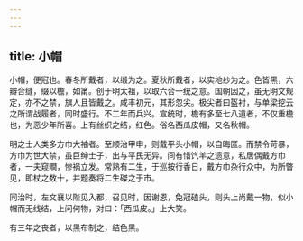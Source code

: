 ```yaml
---
---
---
```

title: 小帽
---



小帽，便冠也。春冬所戴者，以缎为之。夏秋所戴者，以实地纱为之。色皆黑，六瓣合缝，缀以檐，如筩。创于明太祖，以取六合一统之意。国朝因之，虽无明文规定，亦不之禁，旗人且皆戴之。咸丰初元，其形忽尖。极尖者曰盔衬，与单梁挖云之所谓战履者，同时盛行。不二年而兵兴。宣统时，檐有多至七八道者，不仅重檐也，为恶少年所喜。上有丝织之结，红色。俗名西瓜皮帽，又名秋帽。

明之士人类多方巾大袖者。至顺治甲申，则戴平头小帽，以自晦匿。而禁令苛暴，方巾为世大禁，虽巨绅士子，出与平民无异。间有惜饩羊之遗意，私居偶戴方巾者，一夫窥瞷，惨祸立发。常熟有二生，于巡按行香日，戴方巾杂行众中，为所瞥见，即杖之数十，并题奏将二生磔之于市。

同治时，左文襄以陛见入都，召见时，因谢恩，免冠磕头，则头上尚戴一物，似小帽而无线结，上问何物，对曰：「西瓜皮。」上大笑。

有三年之丧者，以黑布制之，结色黑。